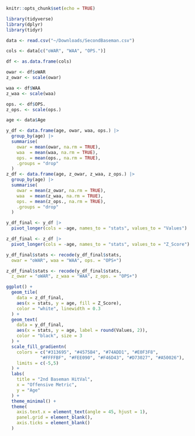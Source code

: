 ```r
knitr::opts_chunk$set(echo = TRUE)
```

```r
library(tidyverse)
library(dplyr)
library(tidyr)

data <- read.csv("~/Downloads/SecondBaseman.csv")
```

```r
cols <- data[c("oWAR", "WAA", "OPS.")]

df <- as.data.frame(cols)
```

```r
owar <- df$oWAR
z_owar <- scale(owar)
```

```r
waa <- df$WAA
z_waa <- scale(waa)
```

```r
ops. <- df$OPS.
z_ops. <- scale(ops.)
```

```r
age <- data$Age

y_df <- data.frame(age, owar, waa, ops.) |>
  group_by(age) |>
  summarise(
    owar = mean(owar, na.rm = TRUE),
    waa  = mean(waa, na.rm = TRUE),
    ops. = mean(ops., na.rm = TRUE),
    .groups = "drop"
  )
z_df <- data.frame(age, z_owar, z_waa, z_ops.) |>
  group_by(age) |>
  summarise(
    owar = mean(z_owar, na.rm = TRUE),
    waa  = mean(z_waa, na.rm = TRUE),
    ops. = mean(z_ops., na.rm = TRUE),
    .groups = "drop"
  )

y_df_final <- y_df |>
  pivot_longer(cols = -age, names_to = "stats", values_to = "Values")

z_df_final <- z_df |>
  pivot_longer(cols = -age, names_to = "stats", values_to = "Z_Score")
```

```r
y_df_final$stats <- recode(y_df_final$stats,
  owar = "oWAR", waa = "WAA", ops. = "OPS+")

z_df_final$stats <- recode(y_df_final$stats,
  z_owar = "oWAR", z_waa = "WAA", z_ops. = "OPS+")
```

```r
ggplot() +
  geom_tile(
    data = z_df_final,
    aes(x = stats, y = age, fill = Z_Score),
    color = "white", linewidth = 0.3
  ) +
  geom_text(
    data = y_df_final,
    aes(x = stats, y = age, label = round(Values, 2)),
    color = "black", size = 3
  ) +
  scale_fill_gradientn(
    colors = c("#313695", "#4575B4", "#74ADD1", "#E0F3F8", 
             "#FFFFBF", "#FEE090", "#F46D43", "#D73027", "#A50026"),
    limits = c(-5,5)
  ) +
  labs(
    title = "2nd Baseman HitVal",
    x = "Offensive Metric",
    y = "Age"
  ) +
  theme_minimal() +
  theme(
    axis.text.x = element_text(angle = 45, hjust = 1),
    panel.grid = element_blank(),
    axis.ticks = element_blank()
  )
```








